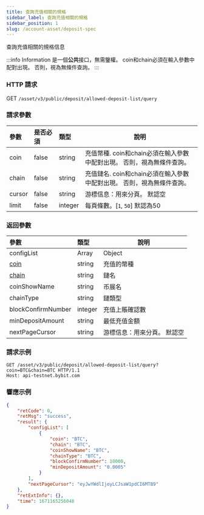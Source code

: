 ```yaml
---
title: 查詢充值相關的規格
sidebar_label: 查詢充值相關的規格
sidebar_position: 1
slug: /account-asset/deposit-spec
---
```

查詢充值相關的規格信息

:::info Information
是一個**公共**接口，無需鑒權。 coin和chain必須在輸入參數中配對出現。 否則，視為無條件查詢。
:::

### HTTP 請求
GET `/asset/v3/public/deposit/allowed-deposit-list/query`

### 請求參數
| 參數 | 是否必須 | 類型 | 說明|
|:----- |:-------|:-----|------ |
|coin |false |string |充值幣種. coin和chain必須在輸入參數中配對出現。 否則，視為無條件查詢。|
|chain |false |string |充值鏈名. coin和chain必須在輸入參數中配對出現。 否則，視為無條件查詢。 |
|cursor |false |string |游標信息：用來分頁。 默認空 |
|limit |false |integer |每頁條數。[`1`, `50`] 默認為50 |

### 返回參數
| 參數 | 類型 | 說明|
|:----- |:-----|----- |
|configList|Array|Object|
|[coin](enum#coin)|string |充值的幣種 |
|[chain](enum#chain)|string|鏈名|
|coinShowName|string|币展名|
|chainType|string|鏈類型|
|blockConfirmNumber|integer|充值上賬確認數|
|minDepositAmount|string|最低充值金額|
|nextPageCursor|string|游標信息：用來分頁。 默認空|

### 請求示例

```http
GET /asset/v3/public/deposit/allowed-deposit-list/query?coin=BTC&chain=BTC HTTP/1.1
Host: api-testnet.bybit.com
```

### 響應示例

```json
{
    "retCode": 0,
    "retMsg": "success",
    "result": {
        "configList": [
            {
                "coin": "BTC",
                "chain": "BTC",
                "coinShowName": "BTC",
                "chainType": "BTC",
                "blockConfirmNumber": 10000,
                "minDepositAmount": "0.0005"
            }
        ],
        "nextPageCursor": "eyJwYWdlIjoyLCJsaW1pdCI6MTB9"
    },
    "retExtInfo": {},
    "time": 1671165256048
}
```